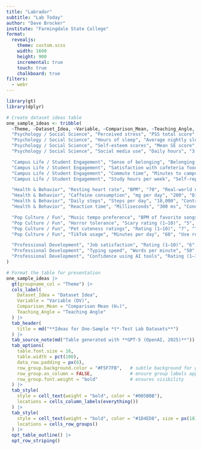 ```yaml
---
title: "Labrador"
subtitle: "Lab Today"
author: "Dave Brocker"
institute: "Farmingdale State College"
format: 
  revealjs:
    theme: custom.scss
    width: 1600
    height: 900
    incremental: true   
    touch: true
    chalkboard: true
filters:
  - webr
---
```


```r
library(gt)
library(dplyr)

# Create dataset ideas table
one_sample_ideas <- tribble(
  ~Theme, ~Dataset_Idea, ~Variable, ~Comparison_Mean, ~Teaching_Angle,
  "Psychology / Social Science", "Perceived stress", "PSS total score", "20 (college average)", "Introduce psychometric data and assumptions",
  "Psychology / Social Science", "Hours of sleep", "Average nightly sleep", "7 hours", "Highlight normality and how to check it",
  "Psychology / Social Science", "Self-esteem scores", "Mean SE score", "25", "Show confidence intervals & interpret direction",
  "Psychology / Social Science", "Social media use", "Daily hours", "3 hours", "Frame nulls from 'claims' or 'recommendations'",

  "Campus Life / Student Engagement", "Sense of belonging", "Belonging score", "5 (neutral)", "Connect to sampling theory — does this campus differ?",
  "Campus Life / Student Engagement", "Satisfaction with cafeteria food", "Rating (1–10)", "6", "Discuss Likert scales as interval data",
  "Campus Life / Student Engagement", "Commute time", "Minutes to campus", "15 minutes", "Use skewed data to discuss violations of normality",
  "Campus Life / Student Engagement", "Study hours per week", "Self-reported hours", "10", "Show one-tailed vs. two-tailed testing",

  "Health & Behavior", "Resting heart rate", "BPM", "70", "Real-world normality checks",
  "Health & Behavior", "Caffeine consumption", "mg per day", "200", "Discuss population benchmarks & variability",
  "Health & Behavior", "Daily steps", "Steps per day", "10,000", "Contrast statistical vs. practical significance",
  "Health & Behavior", "Reaction time", "Milliseconds", "300 ms", "Connect to experimental psychology",

  "Pop Culture / Fun", "Music tempo preference", "BPM of favorite songs", "120", "Use Spotify or open music data",
  "Pop Culture / Fun", "Horror tolerance", "Scary rating (1–10)", "5", "Tie to morbid curiosity and affective science",
  "Pop Culture / Fun", "Pet cuteness ratings", "Rating (1–10)", "7", "Teach sampling bias playfully",
  "Pop Culture / Fun", "TikTok usage", "Minutes per day", "60", "Use real-skew distributions for discussion",

  "Professional Development", "Job satisfaction", "Rating (1–10)", "6", "Practice effect size interpretation",
  "Professional Development", "Typing speed", "Words per minute", "50", "Show parametric assumptions with skill data",
  "Professional Development", "Confidence using AI tools", "Rating (1–10)", "5", "Discuss modern relevance & comfort with tech"
)

# Format the table for presentation
one_sample_ideas |>
  gt(groupname_col = "Theme") |>
  cols_label(
    Dataset_Idea = "Dataset Idea",
    Variable = "Variable (DV)",
    Comparison_Mean = "Comparison Mean (H₀)",
    Teaching_Angle = "Teaching Angle"
  ) |>
  tab_header(
    title = md("**Ideas for One-Sample *t*-Test Lab Datasets**")
  ) |>
  tab_source_note(md("Table generated with **GPT-5 (OpenAI, 2025)**")) |>
  tab_options(
    table.font.size = 16,
    table.width = pct(100),
    data_row.padding = px(6),
    row_group.background.color = "#F5F7FB",   # subtle background for groups
    row_group.as_column = FALSE,              # ensure group labels appear as section headers
    row_group.font.weight = "bold"            # ensures visibility
  ) |>
  tab_style(
    style = cell_text(weight = "bold", color = "#005BBB"),
    locations = cells_column_labels(everything())
  ) |>
  tab_style(
    style = cell_text(weight = "bold", color = "#1D4ED8", size = px(18)), # blue bold group titles
    locations = cells_row_groups()
  ) |>
  opt_table_outline() |>
  opt_row_striping()

```